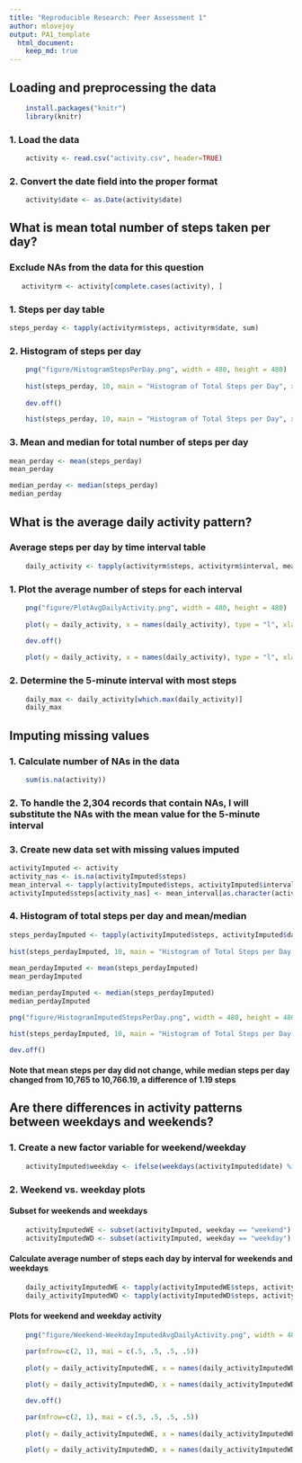 ```yaml
---
title: "Reproducible Research: Peer Assessment 1"
author: mlovejoy
output: PA1_template
  html_document: 
    keep_md: true
---
```



## Loading and preprocessing the data
```r
    install.packages("knitr")
    library(knitr)
```
### 1. Load the data
```r
    activity <- read.csv("activity.csv", header=TRUE)
```
### 2. Convert the date field into the proper format
```r
    activity$date <- as.Date(activity$date)
```
## What is mean total number of steps taken per day?

### Exclude NAs from the data for this question
```r
   activityrm <- activity[complete.cases(activity), ]
```
### 1. Steps per day table
```r
steps_perday <- tapply(activityrm$steps, activityrm$date, sum)
```
### 2. Histogram of steps per day
```r
    png("figure/HistogramStepsPerDay.png", width = 480, height = 480)
    
    hist(steps_perday, 10, main = "Histogram of Total Steps per Day", xlab = "Number of Steps")
    
    dev.off()
```

```r

    hist(steps_perday, 10, main = "Histogram of Total Steps per Day", xlab = "Number of Steps")
```

### 3. Mean and median for total number of steps per day
```r
mean_perday <- mean(steps_perday)
mean_perday

median_perday <- median(steps_perday)
median_perday
```
## What is the average daily activity pattern?

### Average steps per day by time interval table
```r
    daily_activity <- tapply(activityrm$steps, activityrm$interval, mean)
```
### 1. Plot the average number of steps for each interval
```r
    png("figure/PlotAvgDailyActivity.png", width = 480, height = 480)
    
    plot(y = daily_activity, x = names(daily_activity), type = "l", xlab = "5-Minute Interval", ylab = "Average Number of Steps", main = "Average Daily Activity Pattern")
    
    dev.off()
```

```r
    
    plot(y = daily_activity, x = names(daily_activity), type = "l", xlab = "5-Minute Interval", ylab = "Average Number of Steps", main = "Average Daily Activity Pattern")
```
### 2. Determine the 5-minute interval with most steps
```r
    daily_max <- daily_activity[which.max(daily_activity)]
    daily_max
```
## Imputing missing values

### 1. Calculate number of NAs in the data
```r
    sum(is.na(activity))
```
### 2. To handle the 2,304 records that contain NAs, I will substitute the NAs with the mean value for the 5-minute interval

### 3. Create new data set with missing values imputed
```r
activityImputed <- activity
activity_nas <- is.na(activityImputed$steps)
mean_interval <- tapply(activityImputed$steps, activityImputed$interval, mean, na.rm=TRUE, simplify=TRUE)
activityImputed$steps[activity_nas] <- mean_interval[as.character(activityImputed$interval[activity_nas])]
```

### 4. Histogram of total steps per day and mean/median
```r
steps_perdayImputed <- tapply(activityImputed$steps, activityImputed$date, sum)
    
hist(steps_perdayImputed, 10, main = "Histogram of Total Steps per Day (With Imputed Values)", xlab = "Number of Steps")
    
mean_perdayImputed <- mean(steps_perdayImputed)
mean_perdayImputed

median_perdayImputed <- median(steps_perdayImputed)
median_perdayImputed
```

```r
png("figure/HistogramImputedStepsPerDay.png", width = 480, height = 480)

hist(steps_perdayImputed, 10, main = "Histogram of Total Steps per Day (With Imputed Values)", xlab = "Number of Steps")

dev.off()
```

#### Note that mean steps per day did not change, while median steps per day changed from 10,765 to 10,766.19, a difference of 1.19 steps

## Are there differences in activity patterns between weekdays and weekends?

### 1. Create a new factor variable for weekend/weekday
```r
    activityImputed$weekday <- ifelse(weekdays(activityImputed$date) %in% c('Saturday', 'Sunday'), 'weekend', 'weekday')
```  
### 2. Weekend vs. weekday plots

#### Subset for weekends and weekdays
```r
    activityImputedWE <- subset(activityImputed, weekday == "weekend")
    activityImputedWD <- subset(activityImputed, weekday == "weekday")
```
#### Calculate average number of steps each day by interval for weekends and weekdays
```r
    daily_activityImputedWE <- tapply(activityImputedWE$steps, activityImputedWE$interval, mean)
    daily_activityImputedWD <- tapply(activityImputedWD$steps, activityImputedWD$interval, mean)
```
#### Plots for weekend and weekday activity
```r
    png("figure/Weekend-WeekdayImputedAvgDailyActivity.png", width = 480, height = 480)
    
    par(mfrow=c(2, 1), mai = c(.5, .5, .5, .5))
    
    plot(y = daily_activityImputedWE, x = names(daily_activityImputedWE), type = "l", xlab = NA, ylab = "Average Number of Steps", main = "Average Daily Activity Pattern - Weekends")

    plot(y = daily_activityImputedWD, x = names(daily_activityImputedWD), type = "l", xlab = "5-Minute Interval", ylab = "Average Number of Steps", main = "Average Daily Activity Pattern - Weekdays")

    dev.off()
```

```r
    
    par(mfrow=c(2, 1), mai = c(.5, .5, .5, .5))
    
    plot(y = daily_activityImputedWE, x = names(daily_activityImputedWE), type = "l", xlab = NA, ylab = "Average Number of Steps", main = "Average Daily Activity Pattern - Weekends")

    plot(y = daily_activityImputedWD, x = names(daily_activityImputedWD), type = "l", xlab = "5-Minute Interval", ylab = "Average Number of Steps", main = "Average Daily Activity Pattern - Weekdays")
```